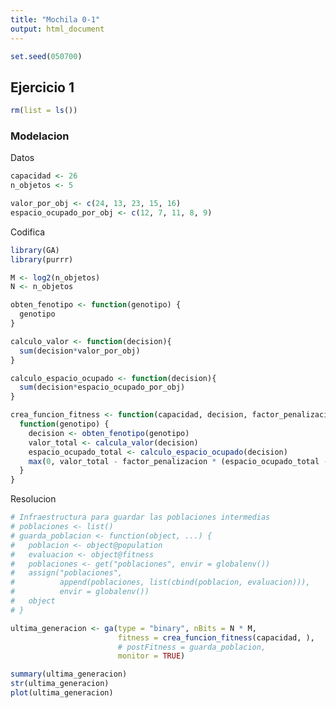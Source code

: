 ```yaml
---
title: "Mochila 0-1"
output: html_document
---
```


```r
set.seed(050700)
```

## Ejercicio 1
```r
rm(list = ls())
```

### Modelacion
Datos
```r
capacidad <- 26
n_objetos <- 5

valor_por_obj <- c(24, 13, 23, 15, 16)
espacio_ocupado_por_obj <- c(12, 7, 11, 8, 9)
```

Codifica
```r
library(GA)
library(purrr)

M <- log2(n_objetos)
N <- n_objetos

obten_fenotipo <- function(genotipo) {
  genotipo 
}

calculo_valor <- function(decision){
  sum(decision*valor_por_obj)
}

calculo_espacio_ocupado <- function(decision){
  sum(decision*espacio_ocupado_por_obj)
}

crea_funcion_fitness <- function(capacidad, decision, factor_penalizacion) {
  function(genotipo) {
    decision <- obten_fenotipo(genotipo)
    valor_total <- calcula_valor(decision)
    espacio_ocupado_total <- calculo_espacio_ocupado(decision)
    max(0, valor_total - factor_penalizacion * (espacio_ocupado_total - capacidad))
  }
}
```

Resolucion
```r
# Infraestructura para guardar las poblaciones intermedias
# poblaciones <- list()
# guarda_poblacion <- function(object, ...) {
#   poblacion <- object@population
#   evaluacion <- object@fitness
#   poblaciones <- get("poblaciones", envir = globalenv())
#   assign("poblaciones",
#          append(poblaciones, list(cbind(poblacion, evaluacion))),
#          envir = globalenv())
#   object
# }

ultima_generacion <- ga(type = "binary", nBits = N * M,
                        fitness = crea_funcion_fitness(capacidad, ),
                        # postFitness = guarda_poblacion,
                        monitor = TRUE)

summary(ultima_generacion)
str(ultima_generacion)
plot(ultima_generacion)
```

